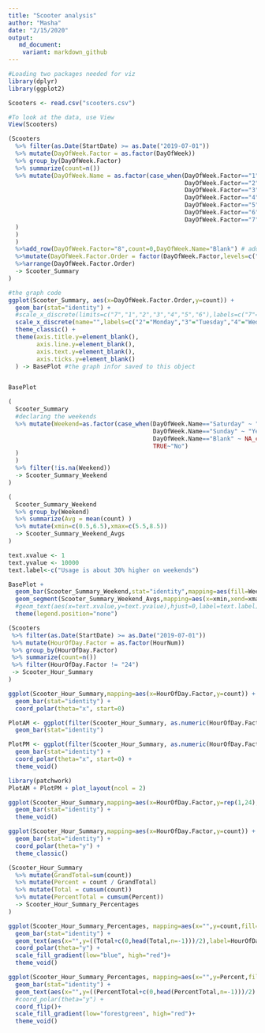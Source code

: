 ```yaml
---
title: "Scooter analysis"
author: "Masha"
date: "2/15/2020"
output: 
   md_document:
    variant: markdown_github
---
```


```r
#Loading two packages needed for viz
library(dplyr)
library(ggplot2)
```

```r
Scooters <- read.csv("scooters.csv")
```

```r
#To look at the data, use View
View(Scooters)
```


```r
(Scooters
  %>% filter(as.Date(StartDate) >= as.Date("2019-07-01"))
  %>% mutate(DayOfWeek.Factor = as.factor(DayOfWeek))
  %>% group_by(DayOfWeek.Factor)
  %>% summarize(count=n())
  %>% mutate(DayOfWeek.Name = as.factor(case_when(DayOfWeek.Factor=="1" ~ "Sunday",
                                                  DayOfWeek.Factor=="2" ~ "Monday",
                                                  DayOfWeek.Factor=="3" ~ "Tuesday",
                                                  DayOfWeek.Factor=="4" ~ "Wednesday",
                                                  DayOfWeek.Factor=="5" ~ "Thursday",
                                                  DayOfWeek.Factor=="6" ~ "Friday",
                                                  DayOfWeek.Factor=="7" ~ "Saturday"
  )
  )
  )
  %>%add_row(DayOfWeek.Factor="8",count=0,DayOfWeek.Name="Blank") # adding an empty row
  %>%mutate(DayOfWeek.Factor.Order = factor(DayOfWeek.Factor,levels=c("2","3","4","5","6","8","7","1"))) #Pputting the weekends close together
  %>%arrange(DayOfWeek.Factor.Order)
  -> Scooter_Summary  
)
```


```r
#the graph code
ggplot(Scooter_Summary, aes(x=DayOfWeek.Factor.Order,y=count)) +
  geom_bar(stat="identity") + 
  #scale_x_discrete(limits=c("7","1","2","3","4","5","6"),labels=c("7"="Saturday", "1" = "Sunday", "2" = "Monday", "3" = "Tuesday", "4"="Wednesday","5"="Thursday","6"="Friday"))
  scale_x_discrete(name="",labels=c("2"="Monday","3"="Tuesday","4"="Wednesday","5"="Thursday","6"="Friday","8"="","7"="Saturday","1"="Sunday")) + 
  theme_classic() + 
  theme(axis.title.y=element_blank(),
        axis.line.y=element_blank(),
        axis.text.y=element_blank(),
        axis.ticks.y=element_blank()
  ) -> BasePlot #the graph infor saved to this object


BasePlot
```


```r
(
  Scooter_Summary 
  #declaring the weekends
  %>% mutate(Weekend=as.factor(case_when(DayOfWeek.Name=="Saturday" ~ "Yes",
                                         DayOfWeek.Name=="Sunday" ~ "Yes",
                                         DayOfWeek.Name=="Blank" ~ NA_character_,
                                         TRUE~"No")
  )
  )
  %>% filter(!is.na(Weekend))
  -> Scooter_Summary_Weekend
)
```

```r
(
  Scooter_Summary_Weekend
  %>% group_by(Weekend)
  %>% summarize(Avg = mean(count) )
  %>% mutate(xmin=c(0.5,6.5),xmax=c(5.5,8.5))
  -> Scooter_Summary_Weekend_Avgs
)
```

```r
text.xvalue <- 1
text.yvalue <- 10000
text.label<-c("Usage is about 30% higher on weekends")
```


```r
BasePlot + 
  geom_bar(Scooter_Summary_Weekend,stat="identity",mapping=aes(fill=Weekend)) +
  geom_segment(Scooter_Summary_Weekend_Avgs,mapping=aes(x=xmin,xend=xmax,y=Avg,yend=Avg)) + 
  #geom_text(aes(x=text.xvalue,y=text.yvalue),hjust=0,label=text.label) + 
  theme(legend.position="none")
```


```r
(Scooters
 %>% filter(as.Date(StartDate) >= as.Date("2019-07-01"))
 %>% mutate(HourOfDay.Factor = as.factor(HourNum))
 %>% group_by(HourOfDay.Factor)
 %>% summarize(count=n())
 %>% filter(HourOfDay.Factor != "24")
 -> Scooter_Hour_Summary  
)
```

```r
ggplot(Scooter_Hour_Summary,mapping=aes(x=HourOfDay.Factor,y=count)) +
  geom_bar(stat="identity") +
  coord_polar(theta="x", start=0) 
```


```r
PlotAM <- ggplot(filter(Scooter_Hour_Summary, as.numeric(HourOfDay.Factor)<13),mapping=aes(x=HourOfDay.Factor,y=rep(1,12), fill=count)) +
  geom_bar(stat="identity")
```


```r
PlotPM <- ggplot(filter(Scooter_Hour_Summary, as.numeric(HourOfDay.Factor)>12),mapping=aes(x=HourOfDay.Factor,y=rep(1,12),fill=count)) +
  geom_bar(stat="identity") +
  coord_polar(theta="x", start=0) +
  theme_void()
```

```r
library(patchwork)
PlotAM + PlotPM + plot_layout(ncol = 2)
```


```r
ggplot(Scooter_Hour_Summary,mapping=aes(x=HourOfDay.Factor,y=rep(1,24),fill=count)) +
  geom_bar(stat="identity") +
  theme_void()
```

```r
ggplot(Scooter_Hour_Summary,mapping=aes(x=HourOfDay.Factor,y=count)) +
  geom_bar(stat="identity") + 
  coord_polar(theta="y") + 
  theme_classic()

```

```r
(Scooter_Hour_Summary
  %>% mutate(GrandTotal=sum(count))
  %>% mutate(Percent = count / GrandTotal)
  %>% mutate(Total = cumsum(count))
  %>% mutate(PercentTotal = cumsum(Percent))
  -> Scooter_Hour_Summary_Percentages  
)
```

```r
ggplot(Scooter_Hour_Summary_Percentages, mapping=aes(x="",y=count,fill=count)) +
  geom_bar(stat="identity") +
  geom_text(aes(x="",y=((Total+c(0,head(Total,n=-1)))/2),label=HourOfDay.Factor)) + 
  coord_polar(theta="y") + 
  scale_fill_gradient(low="blue", high="red")+
  theme_void() 
```


```r
ggplot(Scooter_Hour_Summary_Percentages, mapping=aes(x="",y=Percent,fill=Percent)) +
  geom_bar(stat="identity") +
  geom_text(aes(x="",y=((PercentTotal+c(0,head(PercentTotal,n=-1)))/2),label=HourOfDay.Factor)) + 
  #coord_polar(theta="y") + 
  coord_flip()+
  scale_fill_gradient(low="forestgreen", high="red")+
  theme_void() 
```







